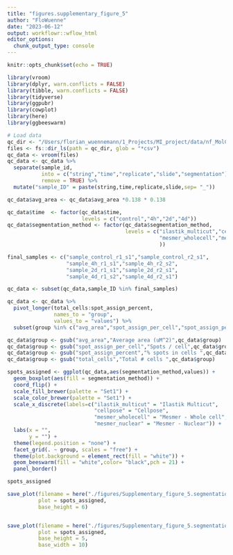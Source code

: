```yaml
---
title: "figures.supplementary_figure_5"
author: "FloWuenne"
date: "2023-06-12"
output: workflowr::wflow_html
editor_options:
  chunk_output_type: console
---
```


```r
knitr::opts_chunk$set(echo = TRUE)

library(vroom)
library(dplyr, warn.conflicts = FALSE)
library(tibble, warn.conflicts = FALSE)
library(tidyverse)
library(ggpubr)
library(cowplot)
library(here)
library(ggbeeswarm)
```

```r
# Load data
qc_dir <- "/Users/florian_wuennemann/1_Projects/MI_project/data/nf_MolCart_results/QC"
files <- fs::dir_ls(path = qc_dir, glob = "*csv")
qc_data <- vroom(files)
qc_data <- qc_data %>%
  separate(sample_id,
           into = c("string","time","replicate","slide","segmentation"),
           remove = TRUE) %>%
  mutate("sample_ID" = paste(string,time,replicate,slide,sep= "_"))

qc_data$avg_area <- qc_data$avg_area *0.138 * 0.138

qc_data$time  <- factor(qc_data$time,
                        levels = c("control","4h","2d","4d"))
qc_data$segmentation_method <- factor(qc_data$segmentation_method,
                                      levels = c("ilastik_multicut","cellpose",
                                                 "mesmer_wholecell","mesmer_nuclear"
                                                 ))

final_samples <- c("sample_control_r1_s1","sample_control_r2_s1",
                   "sample_4h_r1_s1","sample_4h_r2_s2",
                   "sample_2d_r1_s1","sample_2d_r2_s1",
                   "sample_4d_r1_s2","sample_4d_r2_s1")

qc_data <- subset(qc_data,sample_ID %in% final_samples)

qc_data <- qc_data %>%
  pivot_longer(total_cells:spot_assign_percent,
               names_to = "group",
               values_to = "values") %>%
  subset(group %in% c("avg_area","spot_assign_per_cell","spot_assign_percent","total_cells"))

qc_data$group <- gsub("avg_area","Average area (uM^2)",qc_data$group)
qc_data$group <- gsub("spot_assign_per_cell","Spots / cell",qc_data$group)
qc_data$group <- gsub("spot_assign_percent","% spots in cells ",qc_data$group)
qc_data$group <- gsub("total_cells","Total # cells ",qc_data$group)
```


```r
spots_assigned <- ggplot(qc_data,aes(segmentation_method,values)) +
  geom_boxplot(aes(fill = segmentation_method)) +
  coord_flip() +
  scale_fill_brewer(palette = "Set1") +
  scale_color_brewer(palette = "Set1") +
  scale_x_discrete(labels=c("ilastik_multicut" = "Ilastik Multicut",
                            "cellpose" = "Cellpose",
                            "mesmer_wholecell" = "Mesmer - Whole cell",
                            "mesmer_nuclear" = "Mesmer - Nuclear")) +
  labs(x = "",
       y = "") +
  theme(legend.position = "none") +
  facet_grid(. ~ group, scales = "free") +
  theme(plot.background = element_rect(fill = "white")) +
  geom_beeswarm(fill = "white",color= "black",pch = 21) +
  panel_border()

spots_assigned

save_plot(filename = here("./figures/Supplementary_figure_5.segmentation_metrics.png"),
          plot = spots_assigned,
          base_height = 6)


save_plot(filename = here("./figures/Supplementary_figure_5.segmentation_metrics.eps"),
          plot = spots_assigned,
          base_height = 5,
          base_width = 10)
```
